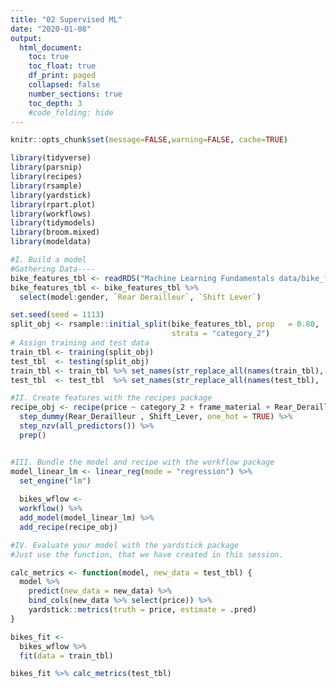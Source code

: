 ```yaml
---
title: "02 Supervised ML"
date: "2020-01-08"
output:
  html_document:
    toc: true
    toc_float: true
    df_print: paged
    collapsed: false
    number_sections: true
    toc_depth: 3
    #code_folding: hide
---
```


```r
knitr::opts_chunk$set(message=FALSE,warning=FALSE, cache=TRUE)
```

```r
library(tidyverse)
library(parsnip)
library(recipes)
library(rsample)
library(yardstick)
library(rpart.plot)
library(workflows)
library(tidymodels)
library(broom.mixed)
library(modeldata)

#I. Build a model
#Gathering Data----
bike_features_tbl <- readRDS("Machine Learning Fundamentals data/bike_features_tbl.rds")
bike_features_tbl <- bike_features_tbl %>% 
  select(model:gender, `Rear Derailleur`, `Shift Lever`)

set.seed(seed = 1113)
split_obj <- rsample::initial_split(bike_features_tbl, prop   = 0.80, 
                                    strata = "category_2")
# Assign training and test data
train_tbl <- training(split_obj) 
test_tbl  <- testing(split_obj)
train_tbl <- train_tbl %>% set_names(str_replace_all(names(train_tbl), " |-", "_"))
test_tbl  <- test_tbl  %>% set_names(str_replace_all(names(test_tbl),  " |-", "_"))

#II. Create features with the recipes package
recipe_obj <- recipe(price ~ category_2 + frame_material + Rear_Derailleur + Shift_Lever, data = train_tbl) %>% 
  step_dummy(Rear_Derailleur , Shift_Lever, one_hot = TRUE) %>%
  step_nzv(all_predictors()) %>%
  prep()


#III. Bundle the model and recipe with the workflow package
model_linear_lm <- linear_reg(mode = "regression") %>%
  set_engine("lm")
  
  bikes_wflow <- 
  workflow() %>% 
  add_model(model_linear_lm) %>% 
  add_recipe(recipe_obj)

#IV. Evaluate your model with the yardstick package
#Just use the function, that we have created in this session.

calc_metrics <- function(model, new_data = test_tbl) {
  model %>%
    predict(new_data = new_data) %>%
    bind_cols(new_data %>% select(price)) %>%
    yardstick::metrics(truth = price, estimate = .pred)
}

bikes_fit <- 
  bikes_wflow %>% 
  fit(data = train_tbl)

bikes_fit %>% calc_metrics(test_tbl)
```
